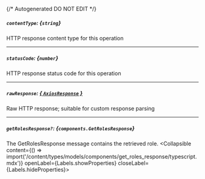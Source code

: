 {/* Autogenerated DO NOT EDIT  */}

##### `contentType`: *{`string`}*
HTTP response content type for this operation

---
##### `statusCode`: *{`number`}*
HTTP response status code for this operation

---
##### `rawResponse`: [*{ `AxiosResponse` }*](https://axios-http.com/docs/res_schema)
Raw HTTP response; suitable for custom response parsing

---
##### `getRolesResponse?`: *{`components.GetRolesResponse`}*
The GetRolesResponse message contains the retrieved role.
<Collapsible content={() => import('/content/types/models/components/get_roles_response/typescript.mdx')} openLabel={Labels.showProperties} closeLabel={Labels.hideProperties}>
</Collapsible>


